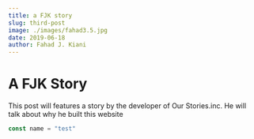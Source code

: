 ```yaml
---
title: a FJK story
slug: third-post
image: ./images/fahad3.5.jpg
date: 2019-06-18
author: Fahad J. Kiani 
---
```



<h1>A FJK Story</h1>

This post will features a story by the developer of Our Stories.inc. He will talk about why he built this website 


<div className="code">

```javascript
const name = "test"
```

</div>

<Counter />